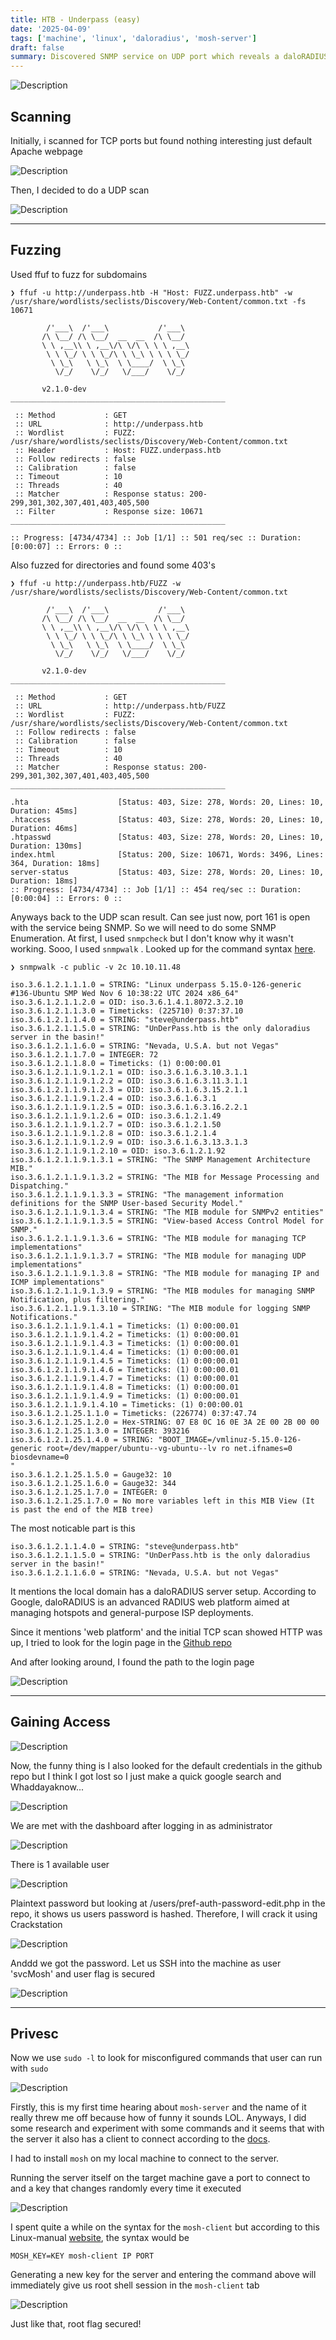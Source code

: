 ```yaml
---
title: HTB - Underpass (easy)
date: '2025-04-09'
tags: ['machine', 'linux', 'daloradius', 'mosh-server']
draft: false
summary: Discovered SNMP service on UDP port which reveals a daloRADIUS server web app with default credentials. Gained user access by credentials leak in the dashboard. User was allowed to run mosh-server with sudo permissions which enabled us to start a mosh-client and gain root access.
---
```


![Description](/static/images/htb/linux/underpass/UnderPass.png)

<TOCInline toc={props.toc} asDisclosure />

## Scanning

Initially, i scanned for TCP ports but found nothing interesting just default Apache webpage

![Description](/static/images/htb/linux/underpass/1.png)

Then, I decided to do a UDP scan

![Description](/static/images/htb/linux/underpass/2.png)

---

## Fuzzing

Used ffuf to fuzz for subdomains

```
❯ ffuf -u http://underpass.htb -H "Host: FUZZ.underpass.htb" -w /usr/share/wordlists/seclists/Discovery/Web-Content/common.txt -fs 10671

        /'___\  /'___\           /'___\
       /\ \__/ /\ \__/  __  __  /\ \__/
       \ \ ,__\\ \ ,__\/\ \/\ \ \ \ ,__\
        \ \ \_/ \ \ \_/\ \ \_\ \ \ \ \_/
         \ \_\   \ \_\  \ \____/  \ \_\
          \/_/    \/_/   \/___/    \/_/

       v2.1.0-dev
________________________________________________

 :: Method           : GET
 :: URL              : http://underpass.htb
 :: Wordlist         : FUZZ: /usr/share/wordlists/seclists/Discovery/Web-Content/common.txt
 :: Header           : Host: FUZZ.underpass.htb
 :: Follow redirects : false
 :: Calibration      : false
 :: Timeout          : 10
 :: Threads          : 40
 :: Matcher          : Response status: 200-299,301,302,307,401,403,405,500
 :: Filter           : Response size: 10671
________________________________________________

:: Progress: [4734/4734] :: Job [1/1] :: 501 req/sec :: Duration: [0:00:07] :: Errors: 0 ::
```

Also fuzzed for directories and found some 403's

```
❯ ffuf -u http://underpass.htb/FUZZ -w /usr/share/wordlists/seclists/Discovery/Web-Content/common.txt

        /'___\  /'___\           /'___\
       /\ \__/ /\ \__/  __  __  /\ \__/
       \ \ ,__\\ \ ,__\/\ \/\ \ \ \ ,__\
        \ \ \_/ \ \ \_/\ \ \_\ \ \ \ \_/
         \ \_\   \ \_\  \ \____/  \ \_\
          \/_/    \/_/   \/___/    \/_/

       v2.1.0-dev
________________________________________________

 :: Method           : GET
 :: URL              : http://underpass.htb/FUZZ
 :: Wordlist         : FUZZ: /usr/share/wordlists/seclists/Discovery/Web-Content/common.txt
 :: Follow redirects : false
 :: Calibration      : false
 :: Timeout          : 10
 :: Threads          : 40
 :: Matcher          : Response status: 200-299,301,302,307,401,403,405,500
________________________________________________

.hta                    [Status: 403, Size: 278, Words: 20, Lines: 10, Duration: 45ms]
.htaccess               [Status: 403, Size: 278, Words: 20, Lines: 10, Duration: 46ms]
.htpasswd               [Status: 403, Size: 278, Words: 20, Lines: 10, Duration: 130ms]
index.html              [Status: 200, Size: 10671, Words: 3496, Lines: 364, Duration: 18ms]
server-status           [Status: 403, Size: 278, Words: 20, Lines: 10, Duration: 18ms]
:: Progress: [4734/4734] :: Job [1/1] :: 454 req/sec :: Duration: [0:00:04] :: Errors: 0 ::
```

Anyways back to the UDP scan result. Can see just now, port 161 is open with the service being SNMP. So we will need to do some SNMP Enumeration. At first, I used `snmpcheck` but I don't know why it wasn't working. Sooo, I used `snmpwalk` . Looked up for the command syntax [here](https://gabb4r.gitbook.io/oscp-notes/service-enumeration/snmp-enumeraion).&#x20;

```
❯ snmpwalk -c public -v 2c 10.10.11.48

iso.3.6.1.2.1.1.1.0 = STRING: "Linux underpass 5.15.0-126-generic #136-Ubuntu SMP Wed Nov 6 10:38:22 UTC 2024 x86_64"
iso.3.6.1.2.1.1.2.0 = OID: iso.3.6.1.4.1.8072.3.2.10
iso.3.6.1.2.1.1.3.0 = Timeticks: (225710) 0:37:37.10
iso.3.6.1.2.1.1.4.0 = STRING: "steve@underpass.htb"
iso.3.6.1.2.1.1.5.0 = STRING: "UnDerPass.htb is the only daloradius server in the basin!"
iso.3.6.1.2.1.1.6.0 = STRING: "Nevada, U.S.A. but not Vegas"
iso.3.6.1.2.1.1.7.0 = INTEGER: 72
iso.3.6.1.2.1.1.8.0 = Timeticks: (1) 0:00:00.01
iso.3.6.1.2.1.1.9.1.2.1 = OID: iso.3.6.1.6.3.10.3.1.1
iso.3.6.1.2.1.1.9.1.2.2 = OID: iso.3.6.1.6.3.11.3.1.1
iso.3.6.1.2.1.1.9.1.2.3 = OID: iso.3.6.1.6.3.15.2.1.1
iso.3.6.1.2.1.1.9.1.2.4 = OID: iso.3.6.1.6.3.1
iso.3.6.1.2.1.1.9.1.2.5 = OID: iso.3.6.1.6.3.16.2.2.1
iso.3.6.1.2.1.1.9.1.2.6 = OID: iso.3.6.1.2.1.49
iso.3.6.1.2.1.1.9.1.2.7 = OID: iso.3.6.1.2.1.50
iso.3.6.1.2.1.1.9.1.2.8 = OID: iso.3.6.1.2.1.4
iso.3.6.1.2.1.1.9.1.2.9 = OID: iso.3.6.1.6.3.13.3.1.3
iso.3.6.1.2.1.1.9.1.2.10 = OID: iso.3.6.1.2.1.92
iso.3.6.1.2.1.1.9.1.3.1 = STRING: "The SNMP Management Architecture MIB."
iso.3.6.1.2.1.1.9.1.3.2 = STRING: "The MIB for Message Processing and Dispatching."
iso.3.6.1.2.1.1.9.1.3.3 = STRING: "The management information definitions for the SNMP User-based Security Model."
iso.3.6.1.2.1.1.9.1.3.4 = STRING: "The MIB module for SNMPv2 entities"
iso.3.6.1.2.1.1.9.1.3.5 = STRING: "View-based Access Control Model for SNMP."
iso.3.6.1.2.1.1.9.1.3.6 = STRING: "The MIB module for managing TCP implementations"
iso.3.6.1.2.1.1.9.1.3.7 = STRING: "The MIB module for managing UDP implementations"
iso.3.6.1.2.1.1.9.1.3.8 = STRING: "The MIB module for managing IP and ICMP implementations"
iso.3.6.1.2.1.1.9.1.3.9 = STRING: "The MIB modules for managing SNMP Notification, plus filtering."
iso.3.6.1.2.1.1.9.1.3.10 = STRING: "The MIB module for logging SNMP Notifications."
iso.3.6.1.2.1.1.9.1.4.1 = Timeticks: (1) 0:00:00.01
iso.3.6.1.2.1.1.9.1.4.2 = Timeticks: (1) 0:00:00.01
iso.3.6.1.2.1.1.9.1.4.3 = Timeticks: (1) 0:00:00.01
iso.3.6.1.2.1.1.9.1.4.4 = Timeticks: (1) 0:00:00.01
iso.3.6.1.2.1.1.9.1.4.5 = Timeticks: (1) 0:00:00.01
iso.3.6.1.2.1.1.9.1.4.6 = Timeticks: (1) 0:00:00.01
iso.3.6.1.2.1.1.9.1.4.7 = Timeticks: (1) 0:00:00.01
iso.3.6.1.2.1.1.9.1.4.8 = Timeticks: (1) 0:00:00.01
iso.3.6.1.2.1.1.9.1.4.9 = Timeticks: (1) 0:00:00.01
iso.3.6.1.2.1.1.9.1.4.10 = Timeticks: (1) 0:00:00.01
iso.3.6.1.2.1.25.1.1.0 = Timeticks: (226774) 0:37:47.74
iso.3.6.1.2.1.25.1.2.0 = Hex-STRING: 07 E8 0C 16 0E 3A 2E 00 2B 00 00
iso.3.6.1.2.1.25.1.3.0 = INTEGER: 393216
iso.3.6.1.2.1.25.1.4.0 = STRING: "BOOT_IMAGE=/vmlinuz-5.15.0-126-generic root=/dev/mapper/ubuntu--vg-ubuntu--lv ro net.ifnames=0 biosdevname=0
"
iso.3.6.1.2.1.25.1.5.0 = Gauge32: 10
iso.3.6.1.2.1.25.1.6.0 = Gauge32: 344
iso.3.6.1.2.1.25.1.7.0 = INTEGER: 0
iso.3.6.1.2.1.25.1.7.0 = No more variables left in this MIB View (It is past the end of the MIB tree)
```

The most noticable part is this

```
iso.3.6.1.2.1.1.4.0 = STRING: "steve@underpass.htb"
iso.3.6.1.2.1.1.5.0 = STRING: "UnDerPass.htb is the only daloradius server in the basin!"
iso.3.6.1.2.1.1.6.0 = STRING: "Nevada, U.S.A. but not Vegas"
```

It mentions the local domain has a daloRADIUS server setup. According to Google, daloRADIUS is an advanced RADIUS web platform aimed at managing hotspots and general-purpose ISP deployments.

Since it mentions 'web platform' and the initial TCP scan showed HTTP was up, I tried to look for the login page in the [Github repo](https://github.com/lirantal/daloradius)

And after looking around, I found the path to the login page

![Description](/static/images/htb/linux/underpass/3.png)

---

## Gaining Access

![Description](/static/images/htb/linux/underpass/4.png)

Now, the funny thing is I also looked for the default credentials in the github repo but I think I got lost so I just make a quick google search and Whaddayaknow...

![Description](/static/images/htb/linux/underpass/5.png)

We are met with the dashboard after logging in as administrator

![Description](/static/images/htb/linux/underpass/6.png)

There is 1 available user

![Description](/static/images/htb/linux/underpass/7.png)

Plaintext password but looking at /users/pref-auth-password-edit.php in the repo, it shows us users password is hashed. Therefore, I will crack it using Crackstation

![Description](/static/images/htb/linux/underpass/8.png)

Anddd we got the password. Let us SSH into the machine as user 'svcMosh' and user flag is secured

![Description](/static/images/htb/linux/underpass/9.png)

---

## Privesc

Now we use `sudo -l` to look for misconfigured commands that user can run with `sudo`

![Description](/static/images/htb/linux/underpass/10.png)

Firstly, this is my first time hearing about `mosh-server` and the name of it really threw me off because how of funny it sounds LOL. Anyways, I did some research and experiment with some commands and it seems that with the server it also has a client to connect according to the [docs](https://mosh.org/).

I had to install `mosh` on my local machine to connect to the server.

Running the server itself on the target machine gave a port to connect to and a key that changes randomly every time it executed

![Description](/static/images/htb/linux/underpass/11.png)

I spent quite a while on the syntax for the `mosh-client` but according to this Linux-manual [website](https://linux.die.net/man/1/mosh-client), the syntax would be&#x20;

```
MOSH_KEY=KEY mosh-client IP PORT
```

Generating a new key for the server and entering the command above will immediately give us root shell session in the `mosh-client` tab

![Description](/static/images/htb/linux/underpass/12.png)

Just like that, root flag secured!
